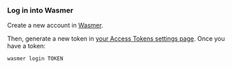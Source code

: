 ### Log in into Wasmer

Create a new account in [Wasmer](https://wasmer.io/sign-up).

Then, generate a new token in [your Access Tokens settings page](https://wasmer.io/settings/access-tokens). Once you have a token:

```bash
wasmer login TOKEN
```
